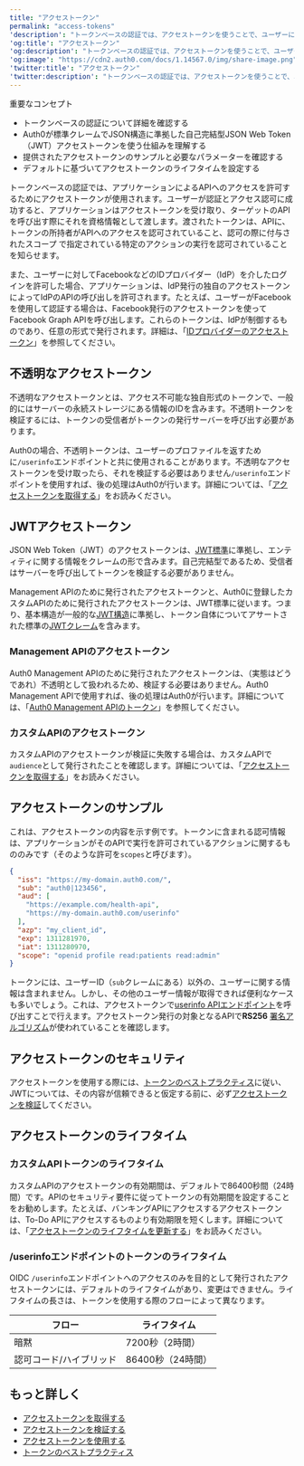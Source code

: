 ```yaml
---
title: "アクセストークン"
permalink: "access-tokens"
'description': "トークンベースの認証では、アクセストークンを使うことで、ユーザーによる認証とアクセス認可の後、アプリケーションがAPIにアクセスできるようになります。"
'og:title': "アクセストークン"
'og:description': "トークンベースの認証では、アクセストークンを使うことで、ユーザーによる認証とアクセス認可の後、アプリケーションがAPIにアクセスできるようになります。"
'og:image': "https://cdn2.auth0.com/docs/1.14567.0/img/share-image.png"
'twitter:title': "アクセストークン"
'twitter:description': "トークンベースの認証では、アクセストークンを使うことで、ユーザーによる認証とアクセス認可の後、アプリケーションがAPIにアクセスできるようになります。"
---
```


<Card title="Overview">

重要なコンセプト

* トークンベースの認証について詳細を確認する
* Auth0が標準クレームでJSON構造に準拠した自己完結型JSON Web Token （JWT）アクセストークンを使う仕組みを理解する
* 提供されたアクセストークンのサンプルと必要なパラメーターを確認する
* デフォルトに基づいてアクセストークンのライフタイムを設定する

</Card>

トークンベースの認証では、アプリケーションによるAPIへのアクセスを許可するためにアクセストークンが使用されます。ユーザーが認証とアクセス認可に成功すると、アプリケーションはアクセストークンを受け取り、ターゲットのAPIを呼び出す際にそれを資格情報として渡します。渡されたトークンは、APIに、トークンの所持者がAPIへのアクセスを認可されていること、認可の際に付与された<Tooltip data-tooltip-id="react-containers-DefinitionTooltip-1" href="/ja-jp/glossary?term=scope" tip="スコープ: オンラインリソースで事前に作成された情報を使用して、アプリケーションがユーザーに代わって実行できるアクションを決定するメカニズム。" cta="用語集の表示">スコープ</Tooltip> で指定されている特定のアクションの実行を認可されていることを知らせます。

また、ユーザーに対してFacebookなどの<Tooltip data-tooltip-id="react-containers-DefinitionTooltip-2" href="/ja-jp/glossary?term=idp" tip="IDプロバイダー（IdP）: デジタルIDを保存および管理するサービス。" cta="用語集の表示">IDプロバイダー（IdP）</Tooltip>を介したログインを許可した場合、アプリケーションは、<Tooltip data-tooltip-id="react-containers-DefinitionTooltip-2" href="/ja-jp/glossary?term=idp" tip="IDプロバイダー（IdP）: デジタルIDを保存および管理するサービス。" cta="用語集の表示">IdP</Tooltip>発行の独自のアクセストークンによってIdPのAPIの呼び出しを許可されます。たとえば、ユーザーがFacebookを使用して認証する場合は、Facebook発行のアクセストークンを使ってFacebook Graph APIを呼び出します。これらのトークンは、IdPが制御するものであり、任意の形式で発行されます。詳細は、「[IDプロバイダーのアクセストークン](/ja-jp/secure/tokens/access-tokens/identity-provider-access-tokens)」を参照してください。

## 不透明なアクセストークン

不透明なアクセストークンとは、アクセス不可能な独自形式のトークンで、一般的にはサーバーの永続ストレージにある情報のIDを含みます。不透明トークンを検証するには、トークンの受信者がトークンの発行サーバーを呼び出す必要があります。

Auth0の場合、不透明トークンは、ユーザーのプロファイルを返すために`/userinfo`エンドポイントと共に使用されることがあります。不透明なアクセストークンを受け取ったら、それを検証する必要はありません`/userinfo`エンドポイントを使用すれば、後の処理はAuth0が行います。詳細については、「[アクセストークンを取得する](/ja-jp/secure/tokens/access-tokens/get-access-tokens)」をお読みください。

## JWTアクセストークン

<Tooltip data-tooltip-id="react-containers-DefinitionTooltip-2" href="/ja-jp/glossary?term=json-web-token" tip="JSON Web Token（JWT）: 二者間のクレームを安全に表現するために使用される標準IDトークン形式（および多くの場合、アクセストークン形式）。" cta="用語集の表示">JSON Web Token</Tooltip>（JWT）のアクセストークンは、[JWT標準](https://tools.ietf.org/html/rfc7519)に準拠し、エンティティに関する情報をクレームの形で含みます。自己完結型であるため、受信者はサーバーを呼び出してトークンを検証する必要がありません。

<Tooltip data-tooltip-id="react-containers-DefinitionTooltip-0" href="/ja-jp/glossary?term=management-api" tip="Management API: 顧客が管理タスクを実行できるようにするための製品。" cta="用語集の表示">Management API</Tooltip>のために発行されたアクセストークンと、Auth0に登録したカスタムAPIのために発行されたアクセストークンは、JWT標準に従います。つまり、基本構造が一般的な[JWT構造](/ja-jp/secure/tokens/json-web-tokens/json-web-token-structure)に準拠し、トークン自体についてアサートされた標準の[JWTクレーム](/ja-jp/secure/tokens/json-web-tokens/json-web-token-claims)を含みます。

### Management APIのアクセストークン

Auth0 Management APIのために発行されたアクセストークンは、（実態はどうであれ）不透明として扱われるため、検証する必要はありません。Auth0 Management APIで使用すれば、後の処理はAuth0が行います。詳細については、「[Auth0 Management APIのトークン](/ja-jp/secure/tokens/access-tokens/management-api-access-tokens)」を参照してください。

### カスタムAPIのアクセストークン

カスタムAPIのアクセストークンが検証に失敗する場合は、カスタムAPIで`audience`として発行されたことを確認します。詳細については、「[アクセストークンを取得する](/ja-jp/secure/tokens/access-tokens/get-access-tokens)」をお読みください。

## アクセストークンのサンプル

これは、アクセストークンの内容を示す例です。トークンに含まれる認可情報は、アプリケーションがそのAPIで実行を許可されているアクションに関するもののみです（そのような許可を`scopes`と呼びます）。

```json lines
{
  "iss": "https://my-domain.auth0.com/",
  "sub": "auth0|123456",
  "aud": [
    "https://example.com/health-api",
    "https://my-domain.auth0.com/userinfo"
  ],
  "azp": "my_client_id",
  "exp": 1311281970,
  "iat": 1311280970,
  "scope": "openid profile read:patients read:admin"
}
```

トークンには、ユーザーID（`sub`クレームにある）以外の、ユーザーに関する情報は含まれません。しかし、その他のユーザー情報が取得できれば便利なケースも多いでしょう。これは、アクセストークンで[userinfo APIエンドポイント](https://auth0.com/docs/api/authentication#get-user-info)を呼び出すことで行えます。アクセストークン発行の対象となるAPIで**RS256** [署名アルゴリズム](/ja-jp/get-started/applications/signing-algorithms)が使われていることを確認します。

## アクセストークンのセキュリティ

アクセストークンを使用する際には、[トークンのベストプラクティス](/ja-jp/secure/tokens/token-best-practices)に従い、JWTについては、その内容が信頼できると仮定する前に、必ず[アクセストークンを検証](/ja-jp/secure/tokens/access-tokens/validate-access-tokens)してください。

## アクセストークンのライフタイム

### カスタムAPIトークンのライフタイム

カスタムAPIのアクセストークンの有効期間は、デフォルトで86400秒間（24時間）です。APIのセキュリティ要件に従ってトークンの有効期間を設定することをお勧めします。たとえば、バンキングAPIにアクセスするアクセストークンは、To-Do APIにアクセスするものより有効期限を短くします。詳細については、「[アクセストークンのライフタイムを更新する](/ja-jp/secure/tokens/access-tokens/update-access-token-lifetime)」をお読みください。

### /userinfoエンドポイントのトークンのライフタイム

OIDC `/userinfo`エンドポイントへのアクセスのみを目的として発行されたアクセストークンには、デフォルトのライフタイムがあり、変更はできません。ライフタイムの長さは、トークンを使用する際のフローによって異なります。

<table class="table"><thead>
<tr>
<th>フロー</th>
<th>ライフタイム</th>
</tr>
</thead>
<tbody>
<tr>
<td>暗黙</td>
<td>7200秒（2時間）</td>
</tr>
<tr>
<td>認可コード/ハイブリッド</td>
<td>86400秒（24時間）</td>
</tr>
</tbody>
</table>

## もっと詳しく

* [アクセストークンを取得する](/ja-jp/secure/tokens/access-tokens/get-access-tokens)
* [アクセストークンを検証する](/ja-jp/secure/tokens/access-tokens/validate-access-tokens)
* [アクセストークンを使用する](/ja-jp/secure/tokens/access-tokens/use-access-tokens)
* [トークンのベストプラクティス](/ja-jp/secure/tokens/token-best-practices)